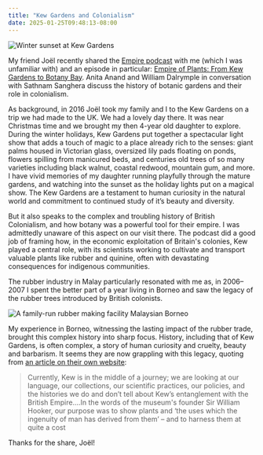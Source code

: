```yaml
---
title: "Kew Gardens and Colonialism"
date: 2025-01-25T09:48:13-08:00
---
```

![Winter sunset at Kew Gardens](kew-gardens-sunset.webp)

My friend Joël recently shared the [Empire podcast](https://empirepod.supportingcast.fm/) with me (which I was unfamiliar with) and an episode in particular: [Empire of Plants: From Kew Gardens to Botany Bay](https://pod.link/1639561921/episode/ebcd9f4b23c3d45037b0618b6586f82b). Anita Anand and William Dalrymple in conversation with Sathnam Sanghera discuss the history of botanic gardens and their role in colonialism.

As background, in 2016 Joël took my family and I to the Kew Gardens on a trip we had made to the UK. We had a lovely day there. It was near Christmas time and we brought my then 4-year old daughter to explore. During the winter holidays, Kew Gardens put together a spectacular light show that adds a touch of magic to a place already rich to the senses: giant palms housed in Victorian glass, oversized lily pads floating on ponds, flowers spilling from manicured beds, and centuries old trees of so many varieties including black walnut, coastal redwood, mountain gum, and more. I have vivid memories of my daughter running playfully through the mature gardens, and watching into the sunset as the holiday lights put on a magical show. The Kew Gardens are a testament to human curiosity in the natural world and commitment to continued study of it’s beauty and diversity.

But it also speaks to the complex and troubling history of British Colonialism, and how botany was a powerful tool for their empire. I was admittedly unaware of this aspect on our visit there. The podcast did a good job of framing how, in the economic exploitation of Britain's colonies, Kew played a central role, with its scientists working to cultivate and transport valuable plants like rubber and quinine, often with devastating consequences for indigenous communities.

The rubber industry in Malay particularly resonated with me as, in 2006–2007 I spent the better part of a year living in Borneo and saw the legacy of the rubber trees introduced by British colonists.

![A family-run rubber making facility Malaysian Borneo](rubber-making-malaysia.webp)

My experience in Borneo, witnessing the lasting impact of the rubber trade, brought this complex history into sharp focus. History, including that of Kew Gardens, is often complex, a story of human curiosity and cruelty, beauty and barbarism. It seems they are now grappling with this legacy, quoting from [an article on their own website](https://www.kew.org/read-and-watch/kew-empire-indigo-factory-model):

> Currently, Kew is in the middle of a journey; we are looking at our language, our collections, our scientific practices, our policies, and the histories we do and don’t tell about Kew’s entanglement with the British Empire.…In the words of the museum's founder Sir William Hooker, our purpose was to show plants and ‘the uses which the ingenuity of man has derived from them’ – and to harness them at quite a cost

Thanks for the share, Joël!
